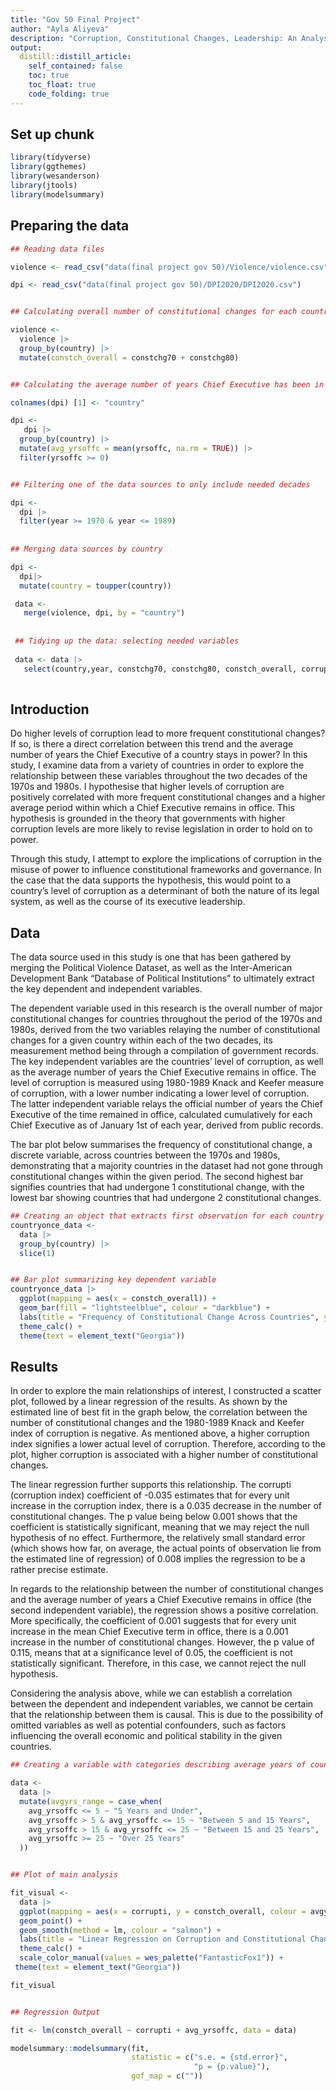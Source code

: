 ```yaml
---
title: "Gov 50 Final Project"
author: "Ayla Aliyeva"
description: "Corruption, Constitutional Changes, Leadership: An Analysis"
output:
  distill::distill_article:
    self_contained: false
    toc: true
    toc_float: true
    code_folding: true 
---
```


## Set up chunk
```r
library(tidyverse)
library(ggthemes)
library(wesanderson)
library(jtools)
library(modelsummary)
```



## Preparing the data

```r

## Reading data files

violence <- read_csv("data(final project gov 50)/Violence/violence.csv")

dpi <- read_csv("data(final project gov 50)/DPI2020/DPI2020.csv")


## Calculating overall number of constitutional changes for each country over a given period

violence <- 
  violence |>
  group_by(country) |>
  mutate(constch_overall = constchg70 + constchg80) 


## Calculating the average number of years Chief Executive has been in office for each country

colnames(dpi) [1] <- "country"

dpi <- 
   dpi |>
  group_by(country) |>
  mutate(avg_yrsoffc = mean(yrsoffc, na.rm = TRUE)) |>
  filter(yrsoffc >= 0)


## Filtering one of the data sources to only include needed decades

dpi <- 
  dpi |>
  filter(year >= 1970 & year <= 1989) 
  
  
## Merging data sources by country

dpi <- 
  dpi|>
  mutate(country = toupper(country))

 data <- 
   merge(violence, dpi, by = "country")
 
 
 ## Tidying up the data: selecting needed variables
 
 data <- data |>
   select(country,year, constchg70, constchg80, constch_overall, corrupti, yrsoffc, avg_yrsoffc)
 


```

## Introduction

Do higher levels of corruption lead to more frequent constitutional changes? If so, is there a direct correlation between this trend and the average number of years the Chief Executive of a country stays in power? In this study, I examine data from a variety of countries in order to explore the relationship between these variables throughout the two decades of the 1970s and 1980s. I hypothesise that higher levels of corruption are positively correlated with more frequent constitutional changes and a higher average period within which a Chief Executive remains in office. This hypothesis is grounded in the theory that governments with higher corruption levels are more likely to revise legislation in order to hold on to power.

 Through this study, I attempt to explore the implications of corruption in the misuse of power to influence constitutional frameworks and governance. In the case that the data supports the hypothesis, this would point to a country’s level of corruption as a determinant of both the nature of its legal system, as well as the course of its executive leadership.


## Data 

 The data source used in this study is one that has been gathered by merging the Political Violence Dataset, as well as the Inter-American Development Bank “Database of Political Institutions” to ultimately extract the key dependent and independent variables. 
 
The dependent variable used in this research is the overall number of major constitutional changes for countries throughout the period of the 1970s and 1980s, derived from the two variables relaying the number of constitutional changes for a given country within each of the two decades, its measurement method being through a compilation of government records. The key independent variables are the countries’ level of corruption, as well as the average number of years the Chief Executive remains in office. The level of corruption is measured using 1980-1989 Knack and Keefer measure of corruption, with a lower number indicating a lower level of corruption. The latter independent variable relays the official number of years the Chief Executive of the time remained in office, calculated cumulatively for each Chief Executive as of January 1st of each year, derived from public records.

 The bar plot below summarises the frequency of constitutional change, a discrete variable, across countries between the 1970s and 1980s, demonstrating that a majority countries in the dataset had not gone through constitutional changes within the given period. The second highest bar signifies countries that had undergone 1 constitutional change, with the lowest bar showing countries that had undergone 2 constitutional changes.


```r

## Creating an object that extracts first observation for each country
countryonce_data <-
  data |>
  group_by(country) |>
  slice(1)


## Bar plot summarizing key dependent variable
countryonce_data |>
  ggplot(mapping = aes(x = constch_overall)) + 
  geom_bar(fill = "lightsteelblue", colour = "darkblue") + 
  labs(title = "Frequency of Constitutional Change Across Countries", y = "Number of Countries", x = "Number of Major Constitutional Changes (1970s-1980s)") + 
  theme_calc() +
  theme(text = element_text("Georgia"))


```






## Results


In order to explore the main relationships of interest, I constructed a scatter plot, followed by a linear regression of the results. As shown by the estimated line of best fit in the graph below, the correlation between the number of constitutional changes and the 1980-1989 Knack and Keefer index of corruption is negative. As mentioned above, a higher corruption index signifies a lower actual level of corruption. Therefore, according to the plot, higher corruption is associated with a higher number of constitutional changes.

 The linear regression further supports this relationship. The corrupti (corruption index) coefficient of -0.035 estimates that for every unit increase in the corruption index, there is a 0.035 decrease in the number of constitutional changes.  The p value being below 0.001 shows that the coefficient is statistically significant, meaning that we may reject the null hypothesis of no effect. Furthermore, the relatively small standard error (which shows how far, on average, the actual points of observation lie from the estimated line of regression) of 0.008 implies the regression to be a rather precise estimate.
 
 In regards to the relationship between the number of constitutional changes and the average number of years a Chief Executive remains in office (the second independent variable), the regression shows a positive correlation. More specifically, the coefficient of 0.001 suggests that for every unit increase in the mean Chief Executive term in office, there is a 0.001 increase in the number of constitutional changes. However, the p value of 0.115, means that at a significance level of 0.05, the coefficient is not statistically significant. Therefore, in this case, we cannot reject the null hypothesis.
 
 Considering the analysis above, while we can establish a correlation between the dependent and independent variables, we cannot be certain that the relationship between them is causal. This is due to the possibility of omitted variables as well as potential confounders, such as factors influencing the overall economic and political stability in the given countries.


```r

## Creating a variable with categories describing average years of countries' Chief Executive in office

data <- 
  data |>
  mutate(avgyrs_range = case_when(
    avg_yrsoffc <= 5 ~ "5 Years and Under",
    avg_yrsoffc > 5 & avg_yrsoffc <= 15 ~ "Between 5 and 15 Years",
    avg_yrsoffc > 15 & avg_yrsoffc <= 25 ~ "Between 15 and 25 Years",
    avg_yrsoffc >= 25 ~ "Over 25 Years"
  )) 


## Plot of main analysis 

fit_visual <- 
  data |>
  ggplot(mapping = aes(x = corrupti, y = constch_overall, colour = avgyrs_range)) + 
  geom_point() + 
  geom_smooth(method = lm, colour = "salmon") + 
  labs(title = "Linear Regression on Corruption and Constitutional Changes", y = "Number of Constitutional Changes", x = "Corruption Index", colour = "Mean Chief Executive Term") + 
  theme_calc() +
  scale_color_manual(values = wes_palette("FantasticFox1")) +
 theme(text = element_text("Georgia"))

fit_visual


## Regression Output

fit <- lm(constch_overall ~ corrupti + avg_yrsoffc, data = data)

modelsummary::modelsummary(fit,
                           statistic = c("s.e. = {std.error}",
                                         "p = {p.value}"),
                           gof_map = c("")) 








```